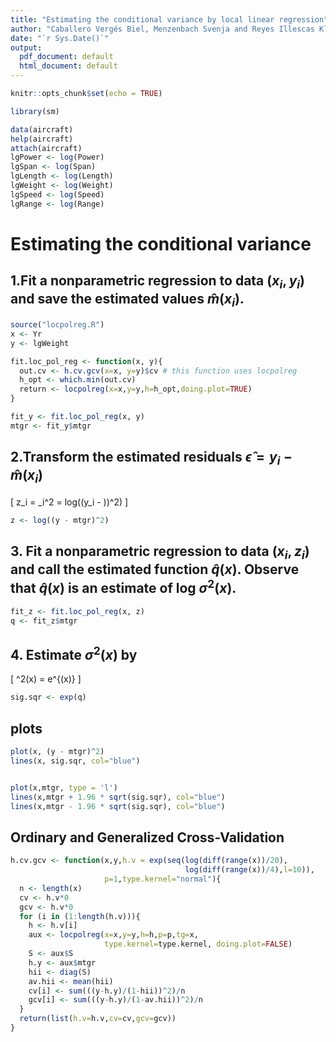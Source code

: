 ```yaml
---
title: "Estimating the conditional variance by local linear regression"
author: "Caballero Vergés Biel, Menzenbach Svenja and Reyes Illescas Kleber Enrique"
date: "`r Sys.Date()`"
output:
  pdf_document: default
  html_document: default
---
```


```r
knitr::opts_chunk$set(echo = TRUE)
```

```r
library(sm)
```

```r
data(aircraft)
help(aircraft)
attach(aircraft)
lgPower <- log(Power)
lgSpan <- log(Span)
lgLength <- log(Length)
lgWeight <- log(Weight)
lgSpeed <- log(Speed)
lgRange <- log(Range)
```

# Estimating the conditional variance

## 1.Fit a nonparametric regression to data $(x_i, y_i)$ and save the estimated values $\hat{m}(x_i)$.
```r
source("locpolreg.R")
x <- Yr
y <- lgWeight

fit.loc_pol_reg <- function(x, y){
  out.cv <- h.cv.gcv(x=x, y=y)$cv # this function uses locpolreg
  h_opt <- which.min(out.cv)
  return <- locpolreg(x=x,y=y,h=h_opt,doing.plot=TRUE)
}

fit_y <- fit.loc_pol_reg(x, y)
mtgr <- fit_y$mtgr


```

## 2.Transform the estimated residuals $\hat{\epsilon} = y_i - \hat{m}(x_i)$
\[
z_i = \log \epsilon_i^2 = log((y_i - \hat{x_i}))^2)
\] 
```r
z <- log((y - mtgr)^2)
```

## 3. Fit a nonparametric regression to data $(x_i, z_i)$ and call the estimated function $\hat{q}(x)$. Observe that $\hat{q}(x)$ is an estimate of log $\sigma^2(x)$.
```r
fit_z <- fit.loc_pol_reg(x, z)
q <- fit_z$mtgr
```

## 4. Estimate $\sigma^2(x)$ by 
\[
\hat{\sigma}^2(x) = e^{\hat{q}(x)}
\]
```r
sig.sqr <- exp(q)
```

## plots
```r
plot(x, (y - mtgr)^2)
lines(x, sig.sqr, col="blue")


plot(x,mtgr, type = 'l')
lines(x,mtgr + 1.96 * sqrt(sig.sqr), col="blue")
lines(x,mtgr - 1.96 * sqrt(sig.sqr), col="blue")
```



## Ordinary and Generalized Cross-Validation
```r
h.cv.gcv <- function(x,y,h.v = exp(seq(log(diff(range(x))/20),
                                       log(diff(range(x))/4),l=10)), 
                     p=1,type.kernel="normal"){
  n <- length(x)
  cv <- h.v*0
  gcv <- h.v*0
  for (i in (1:length(h.v))){
    h <- h.v[i]
    aux <- locpolreg(x=x,y=y,h=h,p=p,tg=x,
                     type.kernel=type.kernel, doing.plot=FALSE)
    S <- aux$S
    h.y <- aux$mtgr
    hii <- diag(S)
    av.hii <- mean(hii)
    cv[i] <- sum(((y-h.y)/(1-hii))^2)/n
    gcv[i] <- sum(((y-h.y)/(1-av.hii))^2)/n
  }
  return(list(h.v=h.v,cv=cv,gcv=gcv))
}
```


